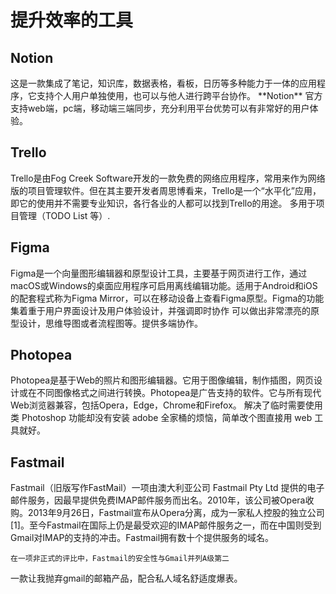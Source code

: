 
# 提升效率的工具

## Notion

<AppCard picOrgin="https://url-shortener.ri1ken.workers.dev/znwcCe" appName="Notion" website="https://notion.so" twitter="https://img.shields.io/twitter/follow/NotionHQ?style=social">
    这是一款集成了笔记，知识库，数据表格，看板，日历等多种能力于一体的应用程序，它支持个人用户单独使用，也可以与他人进行跨平台协作。
</AppCard>

<Callout>
    **Notion** 官方支持web端，pc端，移动端三端同步，充分利用平台优势可以有非常好的用户体验。
</Callout>

## Trello

<AppCard picOrgin="https://url-shortener.ri1ken.workers.dev/iCsCBz" appName="Trello" website="https://trello.com/" twitter="https://img.shields.io/twitter/follow/trello?style=social">
    Trello是由Fog Creek Software开发的一款免费的网络应用程序，常用来作为网络版的项目管理软件。但在其主要开发者周思博看来，Trello是一个“水平化”应用，即它的使用并不需要专业知识，各行各业的人都可以找到Trello的用途。
</AppCard>

<Callout>
    多用于项目管理（TODO List 等）.
</Callout>

## Figma

<AppCard picOrgin="https://url-shortener.ri1ken.workers.dev/WWEBXm" appName="Figma" website="https://www.figma.com/" twitter="https://img.shields.io/twitter/follow/figma?style=social">
    Figma是一个向量图形编辑器和原型设计工具，主要基于网页进行工作，通过macOS或Windows的桌面应用程序可启用离线编辑功能。适用于Android和iOS的配套程式称为Figma Mirror，可以在移动设备上查看Figma原型。Figma的功能集着重于用户界面设计及用户体验设计，并强调即时协作
</AppCard>

<Callout>
    可以做出非常漂亮的原型设计，思维导图或者流程图等。提供多端协作。
</Callout>

## Photopea

<AppCard picOrgin="https://url-shortener.ri1ken.workers.dev/EaA7Wi" appName="Photopea" website="https://www.photopea.com/">
    Photopea是基于Web的照片和图形编辑器。它用于图像编辑，制作插图，网页设计或在不同图像格式之间进行转换。Photopea是广告支持的软件。它与所有现代Web浏览器兼容，包括Opera，Edge，Chrome和Firefox。
</AppCard>

<Callout>
    解决了临时需要使用类 Photoshop 功能却没有安装 adobe 全家桶的烦恼，简单改个图直接用 web 工具就好。
</Callout>

## Fastmail

<AppCard picOrgin="https://url-shortener.ri1ken.workers.dev/W2A5EF" appName="Fastmail" website="https://www.fastmail.com">
    Fastmail（旧版写作FastMail）一项由澳大利亚公司 Fastmail Pty Ltd 提供的电子邮件服务，因最早提供免费IMAP邮件服务而出名。2010年，该公司被Opera收购。2013年9月26日，Fastmail宣布从Opera分离，成为一家私人控股的独立公司[1]。至今Fastmail在国际上仍是最受欢迎的IMAP邮件服务之一，而在中国则受到Gmail对IMAP的支持的冲击。Fastmail拥有数十个提供服务的域名。

    在一项非正式的评比中，Fastmail的安全性与Gmail并列A级第二
</AppCard>

<Callout>
    一款让我抛弃gmail的邮箱产品，配合私人域名舒适度爆表。
</Callout>

